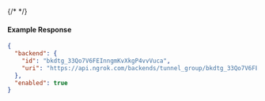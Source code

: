 {/* <!-- Code generated for API Clients. DO NOT EDIT. --> */}

#### Example Response
```json
{
  "backend": {
    "id": "bkdtg_33Qo7V6FEInngmKvXkgP4vvVuca",
    "uri": "https://api.ngrok.com/backends/tunnel_group/bkdtg_33Qo7V6FEInngmKvXkgP4vvVuca"
  },
  "enabled": true
}

```